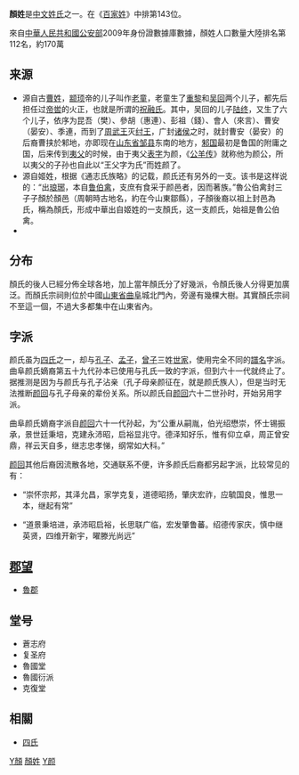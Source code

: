 {{姓氏
|姓氏=颜
|繁體=顏
|簡體=颜
|拼音=Yán
|中国大陆=Yan
|南京官話=iän<sup>2</sup>
|台湾=國語:Yen<br />臺語:Gan<br />客語:Ngiam
|香港=Ngan
|澳门=Ngan
|新加坡=
|马来西亚=Gan/Ngan/Ngam
|白話字=Gân
|越南=Nhan
|韩国=
|反切=
|同音字=
|堂号=
|郡望=[[鲁郡|鲁郡]]
}}

'''顏姓'''是[[中文姓氏|中文姓氏]]之一。在《[[百家姓|百家姓]]》中排第143位。

來自[[中華人民共和國公安部|中華人民共和國公安部]]2009年身份證數據庫數據，顏姓人口數量大陸排名第112名，約170萬

==来源==
*源自古[[曹姓|曹姓]]，[[颛顼|颛顼]]帝的儿子叫作[[老童|老童]]，老童生了[[重黎|重黎]]和[[吴回|吴回]]两个儿子，都先后担任过[[帝喾|帝喾]]的火正，也就是所谓的[[祝融氏|祝融氏]]。其中，吴回的儿子[[陆终|陆终]]，又生了六个儿子，依序为昆吾（樊）、參胡（惠連）、彭祖（錢）、會人（來言）、曹安（晏安）、季連，而到了[[周武王|周武王]]灭[[纣王|纣王]]，广封[[诸侯|诸侯]]之时，就封曹安（晏安）的后裔曹挟於邾地，亦即现在[[山东省|山东省]][[邹县|邹县]]东南的地方，[[邾国|邾国]]最初是鲁国的附庸之国，后来传到[[邾武公|夷父]]的时候，由于夷父[[表字|表字]]为颜，《[[公羊传|公羊传]]》就称他为颜公，所以夷父的子孙也自此以“王父字为氏”而姓颜了。
*源自姬姓，根据《通志氏族略》的记载，颜氏还有另外的一支。该书是这样说的：“出[[琅琊|琅琊]]，本自[[鲁|鲁]][[伯禽|伯禽]]，支庶有食采于颜邑者，因而著族。”魯公伯禽封三子子顏於顏邑（周朝時古地名，約在今山東鄒縣），子顏後裔以祖上封邑為氏，稱為顏氏，形成中華出自姬姓的一支顏氏，这一支颜氏，始祖是魯公伯禽。
*{{Fact|有一些颜姓為[[女真|女真]]族[[完顏|完顏]]姓所改。當[[蒙古人|蒙古人]]滅[[金朝|金朝]]，金朝諸[[宗室|宗室]]流散，許多族人改姓避禍，颜姓則為其一。|time=2018-12-14T04:08:06+00:00}}

==分布==
顏氏的後人已經分佈全球各地，加上當年顏氏分了好幾派，令顏氏後人分得更加廣泛。而顏氏宗祠則位於中國[[山東省|山東省]][[曲阜|曲阜]]城北門內，旁邊有幾棵大樹。其實顏氏宗祠不至這一個，不過大多都集中在山東省內。

==字派==
颜氏虽为[[四氏|四氏]]之一，却与[[孔子|孔子]]、[[孟子|孟子]]，[[曾子|曾子]]三姓[[世家|世家]]，使用完全不同的[[譜名|譜名]]字派。曲阜颜氏嫡裔第五十九代孙本已使用与孔氏一致的字派，但到六十一代就终止了。据推测是因为与颜氏与孔子沾亲（孔子母亲颜征在，就是颜氏族人），但是当时无法推断[[颜回|颜回]]与孔子母亲的辈份关系。所以颜氏自[[颜回|颜回]]六十二世孙时，开始另用字派。

曲阜颜氏嫡裔字派自[[颜回|颜回]]六十一代孙起，为“公重从嗣胤，伯光绍懋崇，怀士锡振承，景世廷秉培，克建永沛昭，启裕显兆守。德泽知好乐，惟有仰立卓，周正曾安鼎，祥云天自多，继志忠孝悌，纲常如大科。”

[[颜回|颜回]]其他后裔因流散各地，交通联系不便，许多颜氏后裔都另起字派，比较常见的有：

*“崇怀宗邦，其泽允昌，家学克复，道德昭扬，肇庆宏祚，应毓国良，惟思一本，继起有常”

*“道景秉培进，承沛昭启裕，长思联广临，宏发肇鲁蕃。绍德传家庆，慎中继英贤，四维开新宇，曜滕光尚远”

==[[郡望|郡望]]==
*[[魯郡|魯郡]]

==堂号==
*蒼志府
*复圣府
*魯國堂
*魯國衍派
*克復堂

==相關==
*[[四氏|四氏]]
{{Wikisource further reading}}

{{台灣首一百個姓氏}}
{{中國首一百個姓氏}}

[[Category:漢姓|Y顏]]
[[Category:顏姓|]]
[[Category:中國上古姓氏|Y颜]]